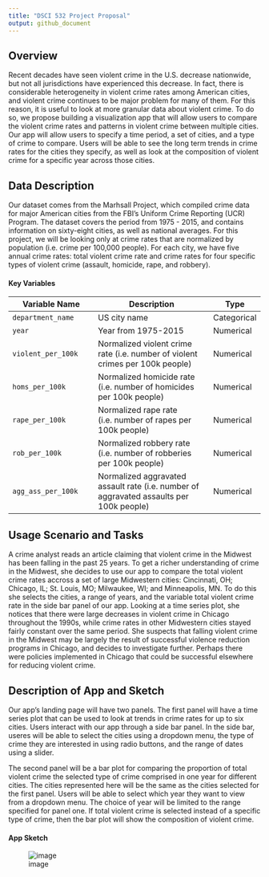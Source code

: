 ```yaml
---
title: "DSCI 532 Project Proposal"
output: github_document
---
```



## Overview

Recent decades have seen violent crime in the U.S. decrease nationwide, but not all jurisdictions have experienced this decrease. In fact, there is considerable heterogeneity in violent crime rates among American cities, and violent crime continues to be major problem for many of them. For this reason, it is useful to look at more granular data about violent crime. To do so, we propose building a visualization app that will allow users to compare the violent crime rates and patterns in violent crime between multiple cities. Our app will allow users to specify a time period, a set of cities, and a type of crime to compare. Users will be able to see the long term trends in crime rates for the cities they specify, as well as look at the composition of violent crime for a specific year across those cities.  


## Data Description

Our dataset comes from the Marhsall Project, which compiled crime data  for major American cities from the FBI's Uniform Crime Reporting (UCR) Program. The dataset covers the period from 1975 - 2015, and contains information on sixty-eight cities, as well as national averages. For this project, we will be looking only at crime rates that are normalized by population (i.e. crime per 100,000 people). For each city, we have five annual crime rates: total violent crime rate and crime rates for four specific types of violent crime (assault, homicide, rape, and robbery).


#### Key Variables
|Variable Name |Description |Type |
|---------|------------|-----|
|`department_name`|US city name|Categorical|
|`year`|Year from 1975-2015|Numerical|
|`violent_per_100k`|Normalized violent crime rate (i.e. number of violent crimes per 100k people)|Numerical|
|`homs_per_100k`|Normalized homicide rate (i.e. number of homicides per 100k people) |Numerical|
|`rape_per_100k`|Normalized rape rate (i.e. number of rapes per 100k people)|Numerical|
|`rob_per_100k` |Normalized robbery rate (i.e. number of robberies per 100k people)|Numerical|
|`agg_ass_per_100k`|Normalized aggravated assault rate (i.e. number of aggravated assaults per 100k people)|Numerical|

## Usage Scenario and Tasks

A crime analyst reads an article claiming that violent crime in the Midwest has been falling in the past 25 years. To get a richer understanding of crime in the Midwest, she decides to use our app to compare the total violent crime rates accross a set of large Midwestern cities: Cincinnati, OH;  Chicago, IL; St. Louis, MO;  Milwaukee, WI; and Minneapolis, MN. To do this she selects the cities, a range of years, and the variable total violent crime rate in the side bar panel of our app. Looking at a time series plot, she notices that there were large decreases in violent crime in Chicago throughout the 1990s, while crime rates in other Midwestern cities stayed fairly constant over the same period. She suspects that falling violent crime in the Midwest may be largely the result of successful violence reduction programs in Chicago, and decides to investigate further. Perhaps there were policies implemented in Chicago that could be successful elsewhere for reducing violent crime.  


## Description of App and Sketch

Our app's landing page will have two panels. The first panel will have a time series plot that can be used to look at trends in crime rates for up to six cities. Users interact with our app through a side bar panel. In the side bar, useres will be able to select the cities using a dropdown menu, the type of crime they are interested in using radio buttons, and the range of dates using a slider.

The second panel will be a bar plot for comparing the proportion of total violent crime the selected type of crime comprised in one year for different cities. The cities represented here will be the same as the cities selected for the first panel. Users will be able to select which year they want to view from a dropdown menu. The choice of year will be limited to the range specified for panel one. If total violent crime is selected instead of a specific type of crime, then the bar plot will show the composition of violent crime. 

#### App Sketch
![image](../img/AppSketch.png)


